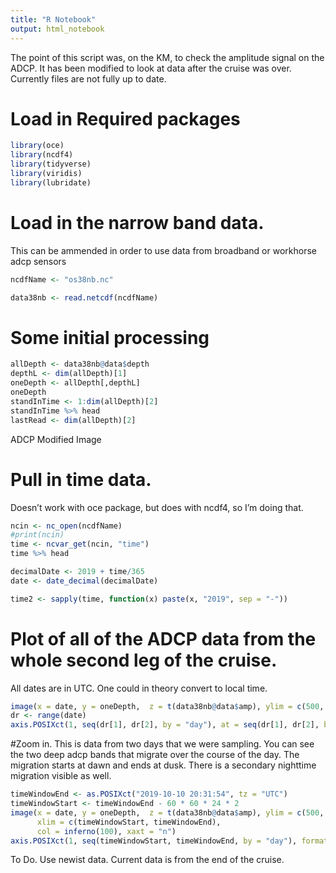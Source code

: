 ```yaml
---
title: "R Notebook"
output: html_notebook
---
```


The point of this script was, on the KM, to check the amplitude signal on the ADCP.
It has been modified to look at data after the cruise was over.
Currently files are not fully up to date.

# Load in Required packages


```r
library(oce)
library(ncdf4)
library(tidyverse)
library(viridis)
library(lubridate)

```

# Load in the narrow band data. 
This can be ammended in order to use data from  broadband or workhorse adcp sensors

```r
ncdfName <- "os38nb.nc"
```

```r
data38nb <- read.netcdf(ncdfName)
```


# Some initial processing


```r
allDepth <- data38nb@data$depth
depthL <- dim(allDepth)[1]
oneDepth <- allDepth[,depthL]
oneDepth
standInTime <- 1:dim(allDepth)[2]
standInTime %>% head
lastRead <- dim(allDepth)[2]
```

ADCP Modified Image




# Pull in time data.
Doesn't work with oce package, but does with ncdf4, so I'm doing that.


```r
ncin <- nc_open(ncdfName)
#print(ncin)
time <- ncvar_get(ncin, "time")
time %>% head
```

```r

decimalDate <- 2019 + time/365
date <- date_decimal(decimalDate)
```


```r
time2 <- sapply(time, function(x) paste(x, "2019", sep = "-"))
```

# Plot of all of the ADCP data from the whole second leg of the cruise.
All dates are in UTC. One could in theory convert to local time.

```r
image(x = date, y = oneDepth,  z = t(data38nb@data$amp), ylim = c(500, 0), col = inferno(100), xaxt = "n")
dr <- range(date)
axis.POSIXct(1, seq(dr[1], dr[2], by = "day"), at = seq(dr[1], dr[2], by = "day"), format = "%b-%d", las = 2)
```
#Zoom in.
This is data from two days that we were sampling.
You can see the two deep adcp bands that migrate over the course of the day. The migration starts at dawn and ends at dusk.
There is a secondary nighttime migration visible as well.

```r
timeWindowEnd <- as.POSIXct("2019-10-10 20:31:54", tz = "UTC")
timeWindowStart <- timeWindowEnd - 60 * 60 * 24 * 2
image(x = date, y = oneDepth,  z = t(data38nb@data$amp), ylim = c(500, 0),
      xlim = c(timeWindowStart, timeWindowEnd),
      col = inferno(100), xaxt = "n")
axis.POSIXct(1, seq(timeWindowStart, timeWindowEnd, by = "day"), format = "%b-%d", las = 2)
```

To Do.
Use newist data. Current data is from the end of the cruise.

